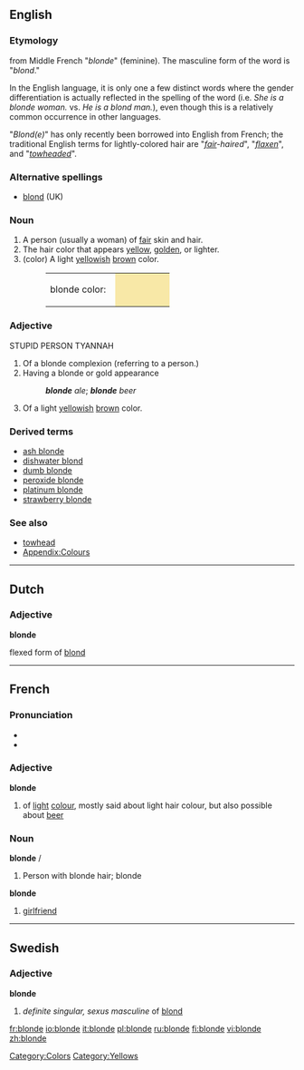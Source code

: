 ==English==
===Etymology===
from Middle French "''blonde''" (feminine). The masculine form of the word is "''blond''." 

In the English language, it is only one a few distinct words where the gender differentiation is actually reflected in the spelling of the word (i.e. ''She is a blonde woman.'' vs. ''He is a blond man.''), even though this is a relatively common occurrence in other languages.

"''Blond(e)''" has only recently been borrowed into English from French; the traditional English terms for lightly-colored hair are "''[[fair]]-haired''", "''[[flaxen]]''", and "''[[towhead|towheaded]]''".

===Alternative spellings===
*[[blond]] (UK)

===Noun===
{{en-noun}}

# A person (usually a woman) of [[fair]] skin and hair.
# The hair color that appears [[yellow]], [[golden]], or lighter.
# (color) A light [[yellow]]ish [[brown]] color.
#:<table><tr><td>blonde color: &nbsp;</td><td bgcolor="#F8E8A7" width="80">&nbsp; </td></tr></table>

===Adjective===
{{en-adj|blonder|blondest|more}}
STUPID PERSON TYANNAH
# Of a blonde complexion (referring to a person.)
# Having a blonde or gold appearance
#: '''''blonde''' ale''; '''''blonde''' beer''
# {{color}} Of a light [[yellow]]ish [[brown]] color.

===Derived terms===
*[[ash blonde]]
*[[dishwater blond]]
*[[dumb blonde]]
*[[peroxide blonde]]
*[[platinum blonde]]
*[[strawberry blonde]]

===See also===
*[[towhead]]
*[[Wiktionary_Appendix:Colours|Appendix:Colours]]

[[Category:Colors]]
[[Category:Yellows]]

----
==Dutch==
===Adjective===
'''blonde'''

flexed form of [[blond]]

----
==French==

===Pronunciation===
*{{IPA|lang=fr|/blɔ̃d/}}
*{{SAMPA|lang=fr|/blO~d/}}

===Adjective===
'''blonde''' {{f}}
# of [[light]] [[colour]], mostly said about light hair colour, but also possible about [[beer]]

===Noun===
'''blonde''' {{m}}/{{f}}
# Person with blonde hair; blonde
'''blonde''' {{f}}
# {{context|Canadian French|slang|lang=fr}} [[girlfriend]]

----

==Swedish==
===Adjective===
'''blonde'''
#''definite singular, sexus masculine'' of [[blond#Swedish|blond]]

[[fr:blonde]]
[[io:blonde]]
[[it:blonde]]
[[pl:blonde]]
[[ru:blonde]]
[[fi:blonde]]
[[vi:blonde]]
[[zh:blonde]]